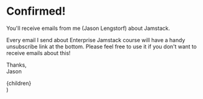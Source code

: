 <h1>
  Confirmed<span className="text-brand-yellow font-funky text-5xl">!</span>
</h1>

You'll receive emails from me (Jason Lengstorf) about Jamstack.

Every email I send about Enterprise Jamstack course will have a handy unsubscribe link at the bottom. Please feel free to use it if you don't want to receive emails about this!

Thanks,<br />
Jason


  <Layout noFooter>
    <div className="min-h-screen w-full flex items-center justify-center relative py-40 px-5">
      <div className="max-w-md relative z-10 prose">{children}</div>
      <Background />
    </div>
  </Layout>
)
